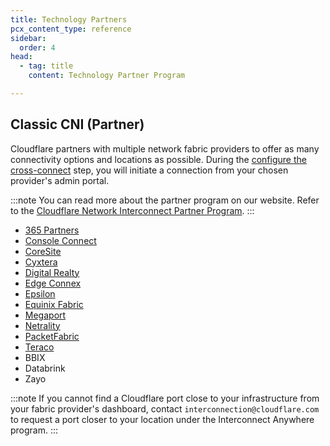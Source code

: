 ```yaml
---
title: Technology Partners
pcx_content_type: reference
sidebar:
  order: 4
head:
  - tag: title
    content: Technology Partner Program

---
```


## Classic CNI (Partner)

Cloudflare partners with multiple network fabric providers to offer as many connectivity options and locations as possible. During the [configure the cross-connect](/network-interconnect/classic-cni/set-up/configure-cross-connect/) step, you will initiate a connection from your chosen provider's admin portal.

:::note
You can read more about the partner program on our website. Refer to
the [Cloudflare Network Interconnect Partner Program](https://www.cloudflare.com/network-interconnect-partnerships/).
:::

- [365 Partners](https://www.cloudflare.com/partners/technology-partners/365-data-centers/)
- [Console Connect](/network-interconnect/classic-cni/set-up/partners/console-connect/)
- [CoreSite](https://www.cloudflare.com/partners/technology-partners/coresite/)
- [Cyxtera](https://www.cloudflare.com/partners/technology-partners/cyxtera/)
- [Digital Realty](https://www.cloudflare.com/partners/technology-partners/digital-realty/)
- [Edge Connex](https://www.cloudflare.com/partners/technology-partners/edgeconnex/)
- [Epsilon](https://www.cloudflare.com/partners/technology-partners/epsilon/)
- [Equinix Fabric](/network-interconnect/classic-cni/set-up/partners/equinix-fabric/)
- [Megaport](/network-interconnect/classic-cni/set-up/partners/megaport/)
- [Netrality](https://www.cloudflare.com/partners/technology-partners/netrality/)
- [PacketFabric](/network-interconnect/classic-cni/set-up/partners/packet-fabric/)
- [Teraco](https://www.cloudflare.com/partners/technology-partners/teraco/)
- BBIX
- Databrink
- Zayo

:::note
If you cannot find a Cloudflare port close to your infrastructure from your fabric provider's dashboard, contact `interconnection@cloudflare.com` to request a port closer to your location under the Interconnect Anywhere program.
:::
